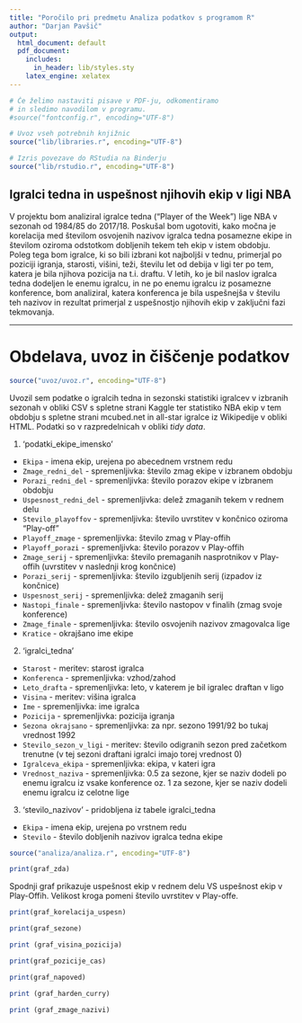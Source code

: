 ```yaml
---
title: "Poročilo pri predmetu Analiza podatkov s programom R"
author: "Darjan Pavšič"
output:
  html_document: default
  pdf_document:
    includes:
      in_header: lib/styles.sty
    latex_engine: xelatex
---
```


```r
# Če želimo nastaviti pisave v PDF-ju, odkomentiramo
# in sledimo navodilom v programu.
#source("fontconfig.r", encoding="UTF-8")

# Uvoz vseh potrebnih knjižnic
source("lib/libraries.r", encoding="UTF-8")
```

```r
# Izris povezave do RStudia na Binderju
source("lib/rstudio.r", encoding="UTF-8")
```

## Igralci tedna in uspešnost njihovih ekip v ligi NBA

V projektu bom analiziral igralce tedna ("Player of the Week") lige NBA v sezonah od 1984/85 do 2017/18. Poskušal bom ugotoviti, kako močna je korelacija med številom osvojenih nazivov igralca tedna posamezne ekipe in številom oziroma odstotkom dobljenih tekem teh ekip v istem obdobju. Poleg tega bom igralce, ki so bili izbrani kot najboljši v tednu, primerjal po poziciji igranja, starosti, višini, teži, številu let od debija v ligi ter po tem, katera je bila njihova pozicija na t.i. draftu. V letih, ko je bil naslov igralca tedna dodeljen le enemu igralcu, in ne po enemu igralcu iz posamezne konference, bom analiziral, katera konferenca je bila uspešnejša v številu teh nazivov in rezultat primerjal z uspešnostjo njihovih ekip v zaključni fazi tekmovanja.

***

# Obdelava, uvoz in čiščenje podatkov

```r
source("uvoz/uvoz.r", encoding="UTF-8")
```

Uvozil sem podatke o igralcih tedna in sezonski statistiki igralcev v izbranih sezonah v obliki CSV s spletne strani Kaggle ter statistiko NBA ekip v tem obdobju s spletne strani mcubed.net in all-star igralce iz Wikipedije v obliki HTML. Podatki so v razpredelnicah v obliki *tidy data*.


1. 'podatki_ekipe_imensko'

  - `Ekipa` - imena ekip, urejena po abecednem vrstnem redu
  - `Zmage_redni_del` - spremenljivka: število zmag ekipe v izbranem obdobju
  - `Porazi_redni_del` - spremenljivka: število porazov ekipe v izbranem obdobju
  - `Uspesnost_redni_del` - spremenljivka: delež zmaganih tekem v rednem delu
  - `Stevilo_playoffov` - spremenljivka: število uvrstitev v končnico oziroma "Play-off"
  - `Playoff_zmage` - spremenljivka: število zmag v Play-offih
  - `Playoff_porazi` - spremenljivka: število porazov v Play-offih
  - `Zmage_serij` - spremenljivka: število premaganih nasprotnikov v Play-offih (uvrstitev v naslednji krog končnice)
  - `Porazi_serij` - spremenljivka: število izgubljenih serij (izpadov iz končnice)
  - `Uspesnost_serij` - spremenljivka: delež zmaganih serij
  - `Nastopi_finale` - spremenljivka: število nastopov v finalih (zmag svoje konference)
  - `Zmage_finale` - spremenljivka: število osvojenih nazivov zmagovalca lige
  - `Kratice` - okrajšano ime ekipe
  

2. 'igralci_tedna'

  - `Starost` - meritev: starost igralca
  - `Konferenca` - spremenljivka: vzhod/zahod
  - `Leto_drafta` - spremenljivka: leto, v katerem je bil igralec draftan v ligo
  - `Visina` - meritev: višina igralca
  - `Ime` - spremenljivka: ime igralca
  - `Pozicija` - spremenljivka: pozicija igranja
  - `Sezona okrajsano` - spremenljivka: za npr. sezono 1991/92 bo tukaj vrednost 1992
  - `Stevilo_sezon_v_ligi` - meritev: število odigranih sezon pred začetkom trenutne (v tej sezoni draftani igralci imajo torej vrednost 0)
  - `Igralceva_ekipa` - spremenljivka: ekipa, v kateri igra
  - `Vrednost_naziva` - spremenljivka: 0.5 za sezone, kjer se naziv dodeli po enemu igralcu iz vsake konference oz. 1 za sezone, kjer se naziv dodeli enemu igralcu iz celotne lige


3. 'stevilo_nazivov' - pridobljena iz tabele igralci_tedna

  - `Ekipa` - imena ekip, urejena po vrstnem redu
  - `Stevilo` - število dobljenih nazivov igralca tedna ekipe
  




```r
source("analiza/analiza.r", encoding="UTF-8")
```






```r
print(graf_zda)

```




Spodnji graf prikazuje uspešnost ekip v rednem delu VS uspešnost ekip v Play-Offih. Velikost kroga pomeni število uvrstitev v Play-offe.

```r
print(graf_korelacija_uspesn)

```





```r
print(graf_sezone)

```






```r
print (graf_visina_pozicija)

```




```r
print(graf_pozicije_cas)

```


```r
print(graf_napoved)

```




```r
print (graf_harden_curry)

```



```r
print (graf_zmage_nazivi)

```


 

